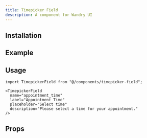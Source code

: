 ```yaml
---
title: Timepicker Field
description: A component for Wandry UI
---
```


## Installation

<CodeBlockCommand
  __pnpm__="pnpm dlx shadcn@latest add @wandry-ui/timepicker-field"
  __npm__="npx shadcn@latest add @wandry-ui/timepicker-field"
  __bun__="bunx --bun shadcn@latest add @wandry-ui/timepicker-field"
  __yarn__="yarn dlx shadcn@latest add @wandry-ui/timepicker-field"
/>

## Example

<ComponentPreview
  src="/registry/examples/timepicker-field-demo.tsx"
  name="timepicker-field-demo"
  description="A component for Wandry UI"
  align="center"
/>

## Usage

```tsx
import TimepickerField from "@/components/timepicker-field";
```

```tsx
<TimepickerField
  name="appointment_time"
  label="Appointment Time"
  placeholder="Select time"
  description="Please select a time for your appointment."
/>
```

## Props

<AutoTypeTable
  path="registry/wandry-ui/timepicker-field.tsx"
  name="TimepickerFieldProps"
/>
